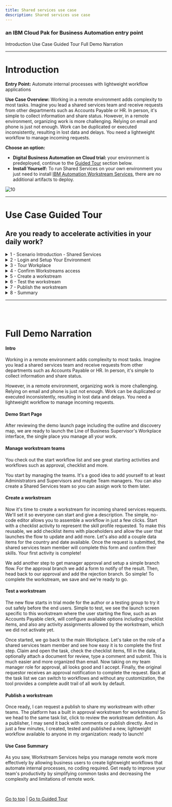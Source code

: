 ```yaml
---
title: Shared services use case
description: Shared services use case
---
```


### an IBM Cloud Pak for Business Automation entry point

<AnchorLinks>
  <AnchorLink>Introduction</AnchorLink>
  <AnchorLink>Use Case Guided Tour</AnchorLink>
  <AnchorLink>Full Demo Narration</AnchorLink>
</AnchorLinks>

***

# Introduction

**Entry Point:** Automate internal processes with lightweight workflow applications

**Use Case Overview:** Working in a remote environment adds complexity to most tasks. Imagine you lead a shared services team and receive requests from other departments such as Accounts Payable or HR. In person, it's simple to collect information and share status. However, in a remote environment, organizing work is more challenging. Relying on email and phone is just not enough. Work can be duplicated or executed inconsistently, resulting in lost data and delays. You need a lightweight workflow to manage incoming requests.

**Choose an option:**

  * **Digital Business Automation on Cloud trial:** your environment is predeployed, continue to the [Guided Tour](#use-case-guided-tour) section below.
  * **Install Yourself:** To run Shared Services on your own environment you just need to install <a href="https://www.ibm.com/docs/en/cloud-paks/cp-biz-automation/21.0.x?topic=software-automation-workstream-services" target="_blank">IBM Automation Workstream Services</a>, there are no additional artifacts to deploy.

 ![10](./images/Slide2.png)

***

# Use Case Guided Tour

## Are you ready to accelerate activities in your daily work?

<details>
<summary>1 - Scenario Introduction - Shared Services</summary>

<Row>
<Column colLg={5} colMd={5}>

**Demo Video**

<ArticleCard
    color="dark"
    title="Demo Video - Shared Services Request"
    subTitle="In this demo, you will learn how to use lightweight workflows to manage incoming requests"
    href="https://ibm.biz/cp4ba-shared-services-video"
    actionIcon="arrowRight"
    color="dark"
    >

![](./images/sharedServicesThumbnail.png)

</ArticleCard>
</Column>
<Column colLg={7} colMd={7}>

**Demo Outline**

[Full Demo Narration](#full-demo-narration)

1. Use Case Overview
1. Focus Corp Demo Dashboard review
1. Workstream Supervisor persona
    1. Workplace Tour
    1. Confirm Workstreamsw access
    1. Create workstream
    1. Test workstream
    1. Publish workstream
1. Use case review and value of lightweight workflow applications

<br/>

</Column>
</Row>
<Row>
<Column colLg={4} colMd={4}>

**Discovery Map**

![1](./images/sharedServices_map.png)
<br/>

</Column>
<Column colLg={6} colMd={6}>

<br/>

</Column>
</Row>

[Go to top](#introduction) | [Go to Guided Tour](#use-case-guided-tour)

</details>

<details>
<summary>2 - Login and Setup Your Environment</summary>

<br/>

<details>
<summary style="margin-left: 40px">Option 2A - Are you using a Digital Business Automation on Cloud Trial or Demo Environment?</summary>

<br/>

<p style="margin-left: 40px">

1. Login to your Digital Business Automation on Cloud trial or demo <a href="http://automationcloud.ibm.com" target="_blank">here</a> to access your portal.
1. Administrator Users, expand the following section to access additional steps to setup access for yourself and others in your environment:

</p>

<br/>

<details>
<summary style="margin-left: 80px">Additional on Cloud Administrator Setup</summary>

<p style="margin-left: 80px">

1. Open the menu in the upper left.
1. Under **Administer subscriptions**, click **Access management**.
1. Locate or search for your user and ensure all environments (Development and so on) are activated.
1. Click the pencil icon on the right side of your user row and ensure the required roles are selected (below is an example set of roles for a user to access all capabilities).
1. Optionally, add all adinistrator roles as appropriate (below for reference).

</p>

<br/>

<Row>
<Column colLg={4} colMd={4}>

**All User Access Roles**

![2](./images/required-roles.png)
<br/>

</Column>
<Column colLg={4} colMd={4}>

**All Administrator Roles**

![2](./images/all-admin-roles.png)
<br/>

</Column>
</Row>

<br/>

</details>

<br/>

<p style="margin-left: 40px">

3. Standard Users, once your administrator (either trial or demo admin) completed setup of your access, please continue.
4. Open the Focus Corp Demo Dashboard
    1. Open the menu in the upper left
    2. Select **Production** and then **Run**
    3. Click the **Process Portal** tile
    4. Wait for the portal to load in a new browser window/tab

     ![11](./images/Slide4.png)

    5. On the left menu, under the **Dashboards**, click **Show more/less…**
    6. Click **Focus Corp Demos Dashboard**
    7. Wait for the dashboard to load on the right

     ![12](./images/Slide5.png)

    8. Start by reviewing the available demos, they all represent an entry point to business automation so you can easily get started.
    <br/>

     ![13](./images/Slide6.png)

    <br/>

    9. When ready, click the green **Shared Services** button to launch the demo.

     ![13](./images/Slide8.png)

    <br/>

    10. Check the tabs to learn more about the demo
        1. **Storyboard Outline**
        1. **Demo Discovery Map**

     ![13](./images/Slide9.png)

    11. Navigate to the **Launch the Demo** tab and then click on the picture of the **Line of Business Supervisor**

     ![13](./images/Slide10.png)

</p>

</details>

<br/>

<details>
<summary style="margin-left: 40px">Option 2B - Are You Using Your Own Environment (not an on Cloud trial/demo)?</summary>

<br/>

<p style="margin-left: 40px">

1. Ask your administrator for the URL to Workplace (or the Navigator desktop for Workplace) and the login credentials.
1. Log in to the URL provided
1. Please continue to the next section

</p>

<br/>

</details>

<br/>
<br/>

[Go to top](#introduction) | [Go to Guided Tour](#use-case-guided-tour)

</details>

<details>
<summary>3 - Tour Workplace</summary>

#### Manage your work, don't let it manage you

<br/>
You are now a manager leading a Shared Services team that receives requests from other departments such as Accounts Payable or HR for assistance.
As a Line of Business Supervisor, you decide to create a lightweight workflow appllication to manage incoming requests and avoid a disorganized email inbox.

<br/>
<br/>

1. Allow Workplace to fully load and then look around.  If no one has used Workplace yet, it might be empty similar to below

 ![13](./images/Slide11.png)

<br/>

Once it is used, tasks and workflows will appear and the counters at the top will populate based on due date (**On track** and **Overdue**) and expected completion based on past performance (**At risk**). All views can be easily configured using built-in filter and search.

 ![13](./images/Slide12.png)

<br/>

2. Click on the blue **Start workflow** button highlighted in red above and review the activities and workflows available to launch, but do not launch any yet.

 ![13](./images/Slide13.png)

<br/>

3. When done, close the **Start workflow** dialog.

<br/>

[Go to top](#introduction) | [Go to Guided Tour](#use-case-guided-tour)

</details>

<details>
<summary>4 - Confirm Workstreams access</summary>

<br/>

To start using Workplace, your administrator must first assign you, and any of your colleagues, a workstreams team which controls access in the Workplace environment.

<br/>

1. Click the menu grid icon in the upper right corner.
2. If you see **Create workstreams** you have been given the required access to continue (Note, if you do not see this menu option, close the menu, wait 5-10 seconds and try again)

 ![13](./images/Slide17.png)

<br/>

3. If you do not have **Create workstreams** in your menu, contact your administrator and ask for the Configurators workstream team to be added and be sure to refresh your browser window to make it effective.
4. Administrator Users, expand the following section to access additional steps to setup access for yourself and others in Workplace:

<br/>

<details>
<summary style="margin-left: 40px">Additional Workstreams Administrator Setup</summary>

<p style="margin-left: 40px">

<br/>

1. Click the menu grid icon in the upper right corner and select **Manage workstream teams**.
2. Click the radio button to the left of **Administrators** and wait for the right side list to load, which may be empty.

 ![13](./images/Slide15.png)

<br/>

3. Click the plus sign in the right side to search for and add a new user to the team.  It is recommended to add yourself to **Administrators** and **Configurators** and optionally **Team managers**.

 ![13](./images/Slide16.png)

<br/>

4. Optionally, create a new team named **Shared Services** and add yourself to represent assigning work to your team.
5. **IMPORTANT**: now that you have the correct teams set, refresh your browser window/tab to make the roles effective.
6. You will know once the role is effective when you click the menu grid icon in the upper right corner and see the following options.

 ![13](./images/Slide17.png)

<br/>

</p>

</details>

<br/>

[Go to top](#introduction) | [Go to Guided Tour](#use-case-guided-tour)

</details>

<details>
<summary>5 - Create a workstream</summary>

<br/>

As a Supervisor, you are now ready to create a new workstream and publish it so the departments you work with, such as Accounts Payable and HR, can submit their requests in an organized manner.

<br/>

1. Click the menu grid icon in the upper right corner and select **Create workstreams**

 ![13](./images/Slide18.png)

<br/>

2. Review the workstreams provided with the platform as examples that you can keep or edit or wait and review once you create your own workstream.
3. Once done reviewing, click the blue **New** button and configure your definition as pictured below, then click **Next** when ready.

 ![13](./images/Slide19.png)

> NOTE: selecting **All users** will allow any user in the system to submit a new request to your team; this could also be restricted to a team that you create, if desired.

<br/>

4. Review the workstream editor:
    1. Your workflow will show vertically on the left.
    1. The currently selected activity in your workflow is configurable on the right.
    1. A draft can be saved at any time
    1. The Save button will place the workflow in trial mode for testers to try out.
5. Name the first activity **Skill profile** and select **Checklist** as the type.

<br/>

 ![13](./images/Slide20.png)

<br/>

6. Scroll down on the right side to configure your workflow's first activity
    1. Add some checklist items.
    1. Select **Allow users to update the checklist at start** (it might make sense to use placeholders as depicted below).
     ![13](./images/Slide21.png)
    1. Activate the data items clider, click **Select data items**, click the plus sign and add two data item as pictured below.
    1. Select each data item and **Add selected items**.
     ![13](./images/Slide22.png)
    1. Click **Who is responsible for this activity** and choose either **Shared Services**, if you created that optional team and added yourself, or **All users**.  Note, if you leave this screen to go check the teams, be sure to save a draft first.
     ![13](./images/Slide23.png)

<br/>

7. When you are done and ready to create your second activity, you can either:
   * click the plus icon at the bottom, or
   * scroll to the top and click the plus icon in the left side flow diagram.
8. Name the second activity **Approve Resource** and select **Approval** as the type.  This creates a two-way branch in the flow.

 ![13](./images/Slide24.png)

<br/>

9. As above, click the plus sign next to **If approved** to add a third activity for that branch.
    1. Name the third activity **Approval Notification**
    1. Select **Form** as the type.
    1. Optionally click **Select data items** to add some data and select Read only.

 ![13](./images/Slide25.png)

<br/>

10. In the left diagram, click the **Approve Resource** activity box, then click the plus sign next to **If rejected** to add a fourth and final activity for the other branch.
    1. Name the fourth activity **Denial Notification**
    1.  Select **Form** as the type.
    1. Optionally add data as Read only.
11. You may change the **Who is responsible for this activity** selection for the two notification activities to **The user who starts the workstream** and/or the approval activity to **Team managers** (just make sure you are a member of the selected team).

### Congratulations, you created your first lightweight workflow!  Anyone can submit and route a workflow to the Shared Services team who respond with their skills and an approval with a notification sent to the submitter with the response.

<br/>
<br/>

12. When complete, scroll to the top and click the blue **Save** button to put the workflow in trial mode

 ![13](./images/Slide26.png)

<br/>

[Go to top](#introduction) | [Go to Guided Tour](#use-case-guided-tour)

</details>

<details>
<summary>6 - Test the workstream</summary>

<br/>

It is time to test your new workstream. There is a built-in Testers group that allows you to delegate this role but for now, let us test ourselves.

<br/>

1. Click the menu grid icon in the upper right corner and select **Create workstreams**.
2. Locate the new workstream you just created and click the three-dot menu on the right, then select **Test**.

 ![13](./images/Slide27.png)

<br/>

3. The initialization screen is specific to this workflow; read the instructions and scroll down to customize the checklist available to you as the workflow starter.  An example is below

 ![13](./images/Slide28.png)

<br/>

4. Once ready, scroll to the top right and click the blue **Start workstream** button.
5. To test the first task as a Shared Services team member, click the menu grid icon in the upper right corner and select **Workplace**
6. You should see a **Skill profile** task in the list, click the name and claim it.

> Note: if you do not see the task in the list, you can either click the magnifying glass and search for `skill` or click the browser refresh button.  The task list may not refresh automatically in some browsers so searching should be faster than a full refresh.

 ![13](./images/Slide29.png)

<br/>

7. You are now testing as a Shared Services resource on the team you lead.
    1. Check off the items in the checklist
    1. Fill in the data fields
    1. Optionally upload a document or picture to securely include in the request.
    1. Optionally add a comment.
    1. Submit the task.

 ![13](./images/Slide30.png)

<br/>

8. Back at the task list, use the magnifying glass to search for **Approve Resource** and claim the task.

 ![13](./images/Slide31.png)

<br/>

9. You are now the shared services team manager again, time to approve or decline the request.
    1. Review the approval screen.
    1. If you added data, it is read-only by default
    1. If you added comments in the previous task, they are present.
    1. Either **Reject** or **Approve** the request.

 ![13](./images/Slide32.png)

<br/>

10. Back at the task list, use the magnifying glass to search for **Notification** and claim the task.

 ![13](./images/Slide33.png)

<br/>

11. You are now the original submitter/requestor such as an Accounts Payable team member.
    1. Review the notification, including optional data and comments.
    1. When done, click **Complete** at the upper right.

 ![13](./images/Slide34.png)

<br/>

[Go to top](#introduction) | [Go to Guided Tour](#use-case-guided-tour)

</details>

<details>
<summary>7 - Publish the workstream</summary>

<br/>

After testing, you are ready to publish your new workflow.

<br/>

1. Click the menu grid icon in the upper right corner and select **Create workstreams**
2. Locate the new workstream you just created and click the three-dot menu on the right, then select **Request publish**.

 ![13](./images/Slide35.png)

<br/>

### The system has a built-in workflow for approving and publishing -- a workstream for publishing workstreams!

<br/>

3. Choose to **Assign to any publisher** and click **Assign**

 ![13](./images/Slide36.png)

<br/>

4. Confirm the workflow is in the **Published requested** status as below.

 ![13](./images/Slide37.png)

<br/>

5. Click the menu grid icon in the upper right corner and select **Workplace**.
6. Locate or search for the task titled **Workstream review...** and click to claim it.

 ![13](./images/Slide38.png)

<br/>

7. Review the workstream and note the **Read-only** notice next to the name since you are only revewing, not editing.
8. Click to **Publish** the workflow.

 ![13](./images/Slide39.png)

<br/>

9. Click **Start workflow** and locate the just published workflow to launch.

 ![13](./images/Slide40.png)

### In just a few minutes, you created, tested and published a new, lightweight workflow available to anyone in your organization!

<br/>
<br/>

[Go to top](#introduction) | [Go to Guided Tour](#use-case-guided-tour)

</details>

<details>
<summary>8 - Summary</summary>

<br/>

As you saw, Workstream Services helps you manage remote work more effectively by allowing business users to create lightweight workflows that automate internal processes, no coding required. Get ready to improve your team's productivity by simplifying common tasks and decreasing the complexity and limitations of remote work.

<br/>

[Go to top](#introduction) | [Go to Guided Tour](#use-case-guided-tour)

</details>

***

<br/>
<br/>

# Full Demo Narration

#### Intro

Working in a remote environment adds complexity to most tasks.  Imagine you lead a shared services team and receive requests from other departments such as Accounts Payable or HR. In person, it's simple to collect information and share status.

However, in a remote environment, organizing work is more challenging.  Relying on email and phone is just not enough. Work can be duplicated or executed inconsistently, resulting in lost data and delays.  You need a lightweight workflow to manage incoming requests.

#### Demo Start Page

After reviewing the demo launch page including the outline and discovery map, we are ready to launch the Line of Business Supervisor's Workplace interface, the single place you manage all your work.

#### Manage workstream teams

You check out the start workflow list and see great starting activities and workflows such as approval, checklist and more.

You start by managing the teams.  It's a good idea to add yourself to at least Administrators and Supervisors and maybe Team managers.  You can also create a Shared Services team so you can assign work to them later.

#### Create a workstream

Now it's time to create a workstream for incoming shared services requests.  We'll set it so everyone can start and give a description.  The simple, no-code editor allows you to assemble a workflow in just a few clicks.  Start with a checklist activity to represent the skill profile requested.  To make this reusable, we add checklist items with placeholders and allow the user that launches the flow to update and add more.  Let's also add a couple data items for the country and date available.  Once the request is submitted, the shared services team member will complete this form and confirm their skills.  Your first activity is complete!

We add another step to get manager approval and setup a simple branch flow.  For the approval branch we add a form to notify of the result.  Then, head back to our approval and add the rejection branch.  So simple!  To complete the workstream, we save and we're ready to go.

#### Test a workstream

The new flow starts in trial mode for the author or a testing group to try it out safely before the end users.  Simple to test, we see the launch screen specific to this workstream where the user starting the flow, such as an Accounts Payable clerk, will configure available options including checklist items, and also any activity assignments allowed by the workstream, which we did not activate yet.

Once started, we go back to the main Workplace.  Let's take on the role of a shared services team member and see how easy it is to complete the first step. Claim and open the task, check the checklist items, fill in the data, optionally attach a document for review, type a comment and submit.  This is much easier and more organized than email.  Now taking on my team manager role for approval, all looks good and I accept.  Finally, the original requestor receives an approval notification to complete the request. Back at the task list we can switch to workflows and without any customization, the tool provides a complete audit trail of all work by default.

#### Publish a workstream

Once ready, I can request a publish to share my workstream with other teams.  The platform has a built in approval workstream for workstreams!  So we head to the same task list, click to review the workstream definition.  As a publisher, I may send it back with comments or publish directly.  And in just a few minutes, I created, tested and published a new, lightweight workflow available to anyone in my organization: ready to launch!

#### Use Case Summary

As you saw, Workstream Services helps you manage remote work more effectively by allowing business users to create lightweight workflows that automate internal processes, no coding required. Get ready to improve your team's productivity by simplifying common tasks and decreasing the complexity and limitations of remote work.


<br/>

[Go to top](#introduction) | [Go to Guided Tour](#use-case-guided-tour)
